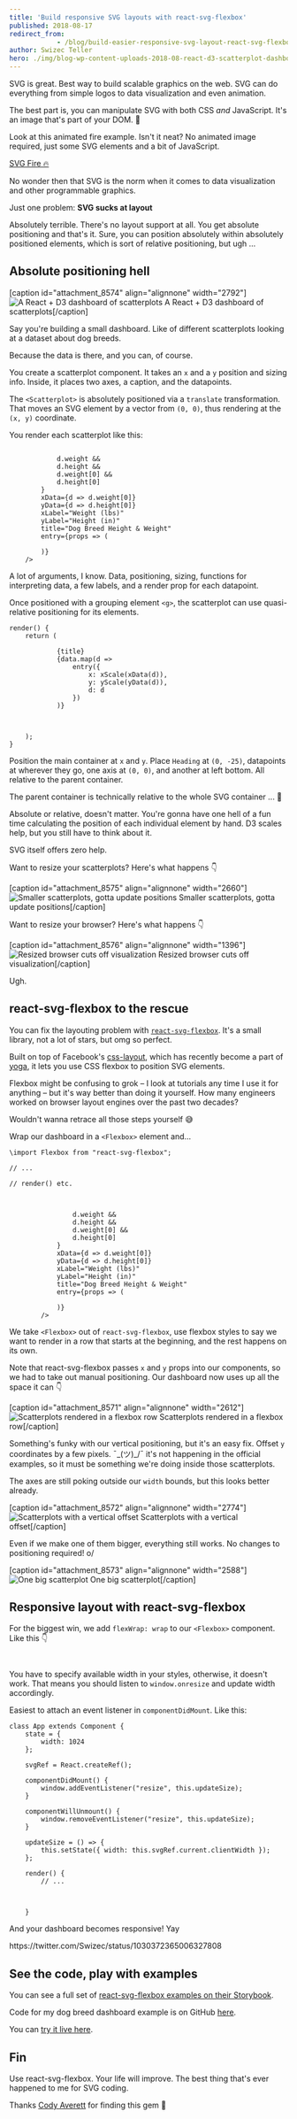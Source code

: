 ```yaml
---
title: 'Build responsive SVG layouts with react-svg-flexbox'
published: 2018-08-17
redirect_from: 
            - /blog/build-easier-responsive-svg-layout-react-svg-flexbox/swizec/8577
author: Swizec Teller
hero: ./img/blog-wp-content-uploads-2018-08-react-d3-scatterplot-dashboard.png
---
```

SVG is great. Best way to build scalable graphics on the web. SVG can do everything from simple logos to data visualization and even animation.



The best part is, you can manipulate SVG with both CSS _and_ JavaScript. It's an image that's part of your DOM. 🤯



Look at this animated fire example. Isn't it neat? No animated image required, just some SVG elements and a bit of JavaScript.



[SVG Fire 🔥](//codepen.io/ste-vg/embed/oZXmdL/?height=265&theme-id=0&default-tab=html,result&embed-version=2)



No wonder then that SVG is the norm when it comes to data visualization and other programmable graphics.



Just one problem: **SVG sucks at layout**



Absolutely terrible. There's no layout support at all. You get absolute positioning and that's it. Sure, you can position absolutely within absolutely positioned elements, which is sort of relative positioning, but ugh ...



## Absolute positioning hell



\[caption id="attachment_8574" align="alignnone" width="2792"]![A React + D3 dashboard of scatterplots](./img/blog-wp-content-uploads-2018-08-react-d3-scatterplot-dashboard.png) A React + D3 dashboard of scatterplots\[/caption]



Say you're building a small dashboard. Like of different scatterplots looking at a dataset about dog breeds.



Because the data is there, and you can, of course.



You create a scatterplot component. It takes an `x` and a `y` position and sizing info. Inside, it places two axes, a caption, and the datapoints.



The `<Scatterplot>` is absolutely positioned via a `translate` transformation. That moves an SVG element by a vector from `(0, 0)`, thus rendering at the `(x, y)` coordinate.



You render each scatterplot like this:



```

            d.weight &&
            d.height &&
            d.weight[0] &&
            d.height[0]
        }
        xData={d => d.weight[0]}
        yData={d => d.height[0]}
        xLabel="Weight (lbs)"
        yLabel="Height (in)"
        title="Dog Breed Height & Weight"
        entry={props => (
            
        )}
    />
```



A lot of arguments, I know. Data, positioning, sizing, functions for interpreting data, a few labels, and a render prop for each datapoint.



Once positioned with a grouping element `<g>`, the scatterplot can use quasi-relative positioning for its elements.



```
render() {
    return (
        
            {title}
            {data.map(d =>
                entry({
                    x: xScale(xData(d)),
                    y: yScale(yData(d)),
                    d: d
                })
            )}
            
            
        
    );
}
```



Position the main container at `x` and `y`. Place `Heading` at `(0, -25)`, datapoints at wherever they go, one axis at `(0, 0)`, and another at left bottom. All relative to the parent container.



The parent container is technically relative to the whole SVG container ... 🤔



Absolute or relative, doesn't matter. You're gonna have one hell of a fun time calculating the position of each individual element by hand. D3 scales help, but you still have to think about it.



SVG itself offers zero help.



Want to resize your scatterplots? Here's what happens 👇



\[caption id="attachment_8575" align="alignnone" width="2660"]![Smaller scatterplots, gotta update positions](./img/blog-wp-content-uploads-2018-08-scatterplots-spaced-out.png) Smaller scatterplots, gotta update positions\[/caption]



Want to resize your browser? Here's what happens 👇



\[caption id="attachment_8576" align="alignnone" width="1396"]![Resized browser cuts off visualization](./img/blog-wp-content-uploads-2018-08-not-responsive-at-all.png) Resized browser cuts off visualization\[/caption]



Ugh.



## react-svg-flexbox to the rescue



You can fix the layouting problem with [`react-svg-flexbox`](https://github.com/zoopoetics/react-svg-flexbox). It's a small library, not a lot of stars, but omg so perfect.



Built on top of Facebook's [css-layout](https://www.npmjs.com/package/css-layout), which has recently become a part of [yoga](https://github.com/facebook/yoga), it lets you use CSS flexbox to position SVG elements.



Flexbox might be confusing to grok – I look at tutorials any time I use it for anything – but it's way better than doing it yourself. How many engineers worked on browser layout engines over the past two decades?



Wouldn't wanna retrace all those steps yourself 😅



Wrap our dashboard in a `<Flexbox>` element and…



```
\import Flexbox from "react-svg-flexbox";

// ...

// render() etc.

    
        
                d.weight &&
                d.height &&
                d.weight[0] &&
                d.height[0]
            }
            xData={d => d.weight[0]}
            yData={d => d.height[0]}
            xLabel="Weight (lbs)"
            yLabel="Height (in)"
            title="Dog Breed Height & Weight"
            entry={props => (
                
            )}
        />
```



We take `<Flexbox>` out of `react-svg-flexbox`, use flexbox styles to say we want to render in a row that starts at the beginning, and the rest happens on its own.



Note that react-svg-flexbox passes `x` and `y` props into our components, so we had to take out manual positioning. Our dashboard now uses up all the space it can 👇



\[caption id="attachment_8571" align="alignnone" width="2612"]![Scatterplots rendered in a flexbox row](./img/blog-wp-content-uploads-2018-08-scatterplots-in-a-row.png) Scatterplots rendered in a flexbox row\[/caption]



Something's funky with our vertical positioning, but it's an easy fix. Offset `y` coordinates by a few pixels. ¯\_(ツ)\_/¯ it's not happening in the official examples, so it must be something we're doing inside those scatterplots.



The axes are still poking outside our `width` bounds, but this looks better already.



\[caption id="attachment_8572" align="alignnone" width="2774"]![Scatterplots with a vertical offset](./img/blog-wp-content-uploads-2018-08-scatterplots-vertical-offset.png) Scatterplots with a vertical offset\[/caption]



Even if we make one of them bigger, everything still works. No changes to positioning required! o/



\[caption id="attachment_8573" align="alignnone" width="2588"]![One big scatterplot](./img/blog-wp-content-uploads-2018-08-one-big-scatterplot.png) One big scatterplot\[/caption]



## Responsive layout with react-svg-flexbox



For the biggest win, we add `flexWrap: wrap` to our `<Flexbox>` component. Like this 👇



```
 
```



You have to specify available width in your styles, otherwise, it doesn't work. That means you should listen to `window.onresize` and update width accordingly.



Easiest to attach an event listener in `componentDidMount`. Like this:



```
class App extends Component {
    state = {
        width: 1024
    };

    svgRef = React.createRef();
    
    componentDidMount() {
        window.addEventListener("resize", this.updateSize);
    }

    componentWillUnmount() {
        window.removeEventListener("resize", this.updateSize);
    }

    updateSize = () => {
        this.setState({ width: this.svgRef.current.clientWidth });
    };
    
    render() {
        // ...
        
        
            
    }
```



And your dashboard becomes responsive! Yay



https&#x3A;//twitter.com/Swizec/status/1030372365006327808



## See the code, play with examples



You can see a full set of [react-svg-flexbox examples on their Storybook](https://zoopoetics.github.io/react-svg-flexbox/).



Code for my dog breed dashboard example is on GitHub [here](https://github.com/Swizec/dog-size-intelligence-popularity).



You can [try it live here](https://build-qoyobtahea.now.sh).



## Fin



Use react-svg-flexbox. Your life will improve. The best thing that's ever happened to me for SVG coding.



Thanks [Cody Averett](https://twitter.com/code_e_averett) for finding this gem 💎